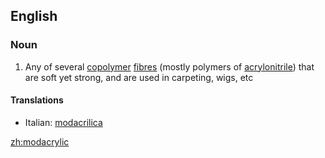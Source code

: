 ==English==

===Noun===
{{wikipedia}}
{{en-noun}}

# Any of several [[copolymer]] [[fibre]]s (mostly polymers of [[acrylonitrile]]) that are soft yet strong, and are used in carpeting, wigs, etc

====Translations====
{{top}}
*Italian: [[modacrilica]] {{f}}
{{mid}}

{{bottom}}

[[zh:modacrylic]]